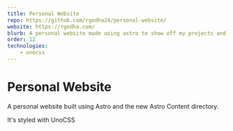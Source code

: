 ```yaml
---
title: Personal Website
repo: https://github.com/rgodha24/personal-website/
website: https://rgodha.com/
blurb: A personal website made using astro to show off my projects and blog posts.
order: 12
technologies: 
    - unocss
---
```



# Personal Website

A personal website built using <Technology href="https://astro.build">Astro</Technology> and the new Astro Content directory. 

It's styled with <Technology href="https://uno.antfu.me">UnoCSS</Technology>
